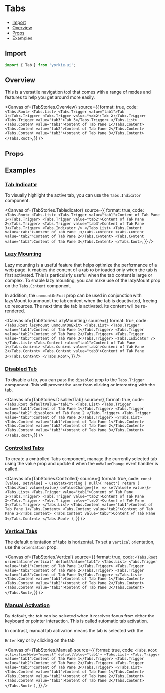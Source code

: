 # Tabs


<Meta of={TabStories} />

- [Import](#import)
- [Overview](#overview)
- [Props](#props)
- [Examples](#examples)

## Import

```jsx
import { Tab } from 'yorkie-ui';
```

## Overview

This is a versatile navigation tool that comes with a range of modes and features to help you get around more easily.

<Canvas
  of={TabStories.Overview}
  source={{
    format: true,
    code: `
      <Tabs.Root>
        <Tabs.List>
          <Tabs.Trigger value="tab1">Tab 1</Tabs.Trigger>
          <Tabs.Trigger value="tab2">Tab 2</Tabs.Trigger>
          <Tabs.Trigger value="tab3">Tab 3</Tabs.Trigger>
        </Tabs.List>
        <Tabs.Content value="tab1">Content of Tab Pane 1</Tabs.Content>
        <Tabs.Content value="tab2">Content of Tab Pane 2</Tabs.Content>
        <Tabs.Content value="tab3">Content of Tab Pane 3</Tabs.Content>
      </Tabs.Root>
    `,
  }}
/>

## Props

<Controls />

## Examples

### [Tab Indicator](#tab-tab-indicator)

To visually highlight the active tab, you can use the `Tabs.Indicator` component.

<Canvas
  of={TabStories.TabIndicator}
  source={{
    format: true,
    code: `
      <Tabs.Root>
        <Tabs.List>
          <Tabs.Trigger value="tab1">Content of Tab Pane 1</Tabs.Trigger>
          <Tabs.Trigger value="tab2">Content of Tab Pane 2</Tabs.Trigger>
          <Tabs.Trigger value="tab3">Content of Tab Pane 3</Tabs.Trigger>
          <Tabs.Indicator />
        </Tabs.List>
        <Tabs.Content value="tab1">Content of Tab Pane 1</Tabs.Content>
        <Tabs.Content value="tab2">Content of Tab Pane 2</Tabs.Content>
        <Tabs.Content value="tab3">Content of Tab Pane 3</Tabs.Content>
      </Tabs.Root>
    `,
  }}
/>

### [Lazy Mounting](#tab-lazy-mounting)

Lazy mounting is a useful feature that helps optimize the performance of a web page. It enables the content of a tab to be loaded only when the tab is first activated. This is particularly useful when the tab content is large or complex. To enable lazy mounting, you can make use of the lazyMount prop on the `Tabs.Content` component.

In addition, the `unmountOnExit` prop can be used in conjunction with lazyMount to unmount the tab content when the tab is deactivated, freeing up resources. The next time the tab is activated, its content will be re-rendered.

<Canvas
  of={TabStories.LazyMounting}
  source={{
    format: true,
    code: `
      <Tabs.Root lazyMount unmountOnExit>
        <Tabs.List>
          <Tabs.Trigger value="tab1">Content of Tab Pane 1</Tabs.Trigger>
          <Tabs.Trigger value="tab2">Content of Tab Pane 2</Tabs.Trigger>
          <Tabs.Trigger value="tab3">Content of Tab Pane 3</Tabs.Trigger>
          <Tabs.Indicator />
        </Tabs.List>
        <Tabs.Content value="tab1">Content of Tab Pane 1</Tabs.Content>
        <Tabs.Content value="tab2">Content of Tab Pane 2</Tabs.Content>
        <Tabs.Content value="tab3">Content of Tab Pane 3</Tabs.Content>
      </Tabs.Root>
    `,
  }}
/>

### [Disabled Tab](#tab-disabled-tab)

To disable a tab, you can pass the `disabled` prop to the `Tabs.Trigger` component. This will prevent the user from clicking or interacting with the tab.

<Canvas
  of={TabStories.DisabledTab}
  source={{
    format: true,
    code: `
      <Tabs.Root defaultValue="tab1">
        <Tabs.List>
          <Tabs.Trigger value="tab1">Content of Tab Pane 1</Tabs.Trigger>
          <Tabs.Trigger value="tab2" disabled>
            of Tab Pane 2
          </Tabs.Trigger>
          <Tabs.Trigger value="tab3">Content of Tab Pane 3</Tabs.Trigger>
        </Tabs.List>
        <Tabs.Content value="tab1">Content of Tab Pane 1</Tabs.Content>
        <Tabs.Content value="tab2">Content of Tab Pane 2</Tabs.Content>
        <Tabs.Content value="tab3">Content of Tab Pane 3</Tabs.Content>
      </Tabs.Root>
    `,
  }}
/>

### [Controlled Tabs](#controlled-tabs)

To create a controlled Tabs component, manage the currently selected tab using the value prop and update it when the `onValueChange` event handler is called.

<Canvas
  of={TabStories.Controlled}
  source={{
    format: true,
    code: `
      const [value, setValue] = useState<string | null>('react')
      return (
        <Tabs.Root value={value} onValueChange={(e) => setValue(e.value)}>
          <Tabs.List>
            <Tabs.Trigger value="tab1">Content of Tab Pane 1</Tabs.Trigger>
            <Tabs.Trigger value="tab2">Content of Tab Pane 2</Tabs.Trigger>
            <Tabs.Trigger value="tab3">Content of Tab Pane 3</Tabs.Trigger>
          </Tabs.List>
          <Tabs.Content value="tab1">Content of Tab Pane 1</Tabs.Content>
          <Tabs.Content value="tab2">Content of Tab Pane 2</Tabs.Content>
          <Tabs.Content value="tab3">Content of Tab Pane 3</Tabs.Content>
        </Tabs.Root>
      )
    `,
  }}
/>

### [Vertical Tabs](#vertical-tabs)

The default orientation of tabs is horizontal. To set a `vertical` orientation, use the `orientation` prop.

<Canvas
  of={TabStories.Vertical}
  source={{
    format: true,
    code: `
      <Tabs.Root orientation="vertical" defaultValue="tab1">
        <Tabs.List>
          <Tabs.Trigger value="tab1">Content of Tab Pane 1</Tabs.Trigger>
          <Tabs.Trigger value="tab2">Content of Tab Pane 2</Tabs.Trigger>
          <Tabs.Trigger value="tab3">Content of Tab Pane 3</Tabs.Trigger>
        </Tabs.List>
        <Tabs.Content value="tab1">Content of Tab Pane 1</Tabs.Content>
        <Tabs.Content value="tab2">Content of Tab Pane 2</Tabs.Content>
        <Tabs.Content value="tab3">Content of Tab Pane 3</Tabs.Content>
      </Tabs.Root>
    `,
  }}
/>

### [Manual Activation](#manual-activation)

By default, the tab can be selected when it receives focus from either the keyboard or pointer interaction. This is called automatic tab activation.

In contrast, manual tab activation means the tab is selected with the

`Enter` key or by clicking on the tab

<Canvas
  of={TabStories.Manual}
  source={{
    format: true,
    code: `
      <Tabs.Root activationMode="manual" defaultValue="tab1">
        <Tabs.List>
          <Tabs.Trigger value="tab1">Content of Tab Pane 1</Tabs.Trigger>
          <Tabs.Trigger value="tab2">Content of Tab Pane 2</Tabs.Trigger>
          <Tabs.Trigger value="tab3">Content of Tab Pane 3</Tabs.Trigger>
        </Tabs.List>
        <Tabs.Content value="tab1">Content of Tab Pane 1</Tabs.Content>
        <Tabs.Content value="tab2">Content of Tab Pane 2</Tabs.Content>
        <Tabs.Content value="tab3">Content of Tab Pane 3</Tabs.Content>
      </Tabs.Root>
      )
    `,
  }}
/>
